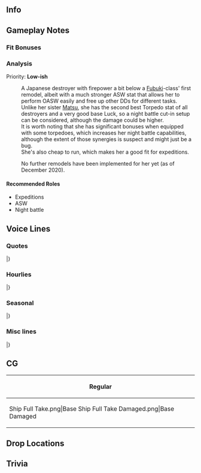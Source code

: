 ==Info==
{{KanmusuInfo|ID=442}}
{{KanmusuInfo|ID=442a}}

==Gameplay Notes==
===Fit Bonuses===
{{:{{BASEPAGENAME}}/Equipment Bonuses}}
{{clear}}

===Analysis===
Priority: '''Low-ish'''
 
:A Japanese destroyer with firepower a bit below a [[Fubuki]]-class' first remodel, albeit with a much stronger ASW stat that allows her to perform OASW easily and free up other DDs for different tasks.
:Unlike her sister [[Matsu]], she has the second best Torpedo stat of all destroyers and a very good base Luck, so a night battle cut-in setup can be considered, although the damage could be higher.
:It is worth noting that she has significant bonuses when equipped with some torpedoes, which increases her night battle capabilities, although the extent of those synergies is suspect and might just be a bug.
:She's also cheap to run, which makes her a good fit for expeditions.

:No further remodels have been implemented for her yet (as of December 2020).

====Recommended Roles====
* Expeditions
* ASW
* Night battle

==Voice Lines==
===Quotes===
{{ShipquoteHeader}}
{{ShipquoteKai
|scenario = Introduction
|origin =よ、お前が提督なんだって？俺が丁型駆逐艦、松型の二番艦、竹。よろしくな。いい顔つきだな。気に入ったぜ。
|translation =Yo, so you're the Admiral? I'm the D-type destroyer, 2nd ship of the Matsu-class, Take. Nice to meet ya. You've got a good expression. I like it.
}}
{{ShipquoteKai|scenario = Introduction|kai = true
|origin =よ、今日も元気そうだな。けっこう。丁型駆逐艦、松型の二番艦、竹、いつでも行けるぜ。いい顔つきだ、そうでなきゃな？
|translation =Yo, you're in a good mood today. Great. D-type destroyer, 2nd ship of the Matsu-class, Take, ready to head out at any time. You need to put on a strong front right?
}}
{{ShipquoteKai
|scenario = Library
|origin =丁型駆逐艦、松型二番艦、竹だ。あぁ、厳しい戦場だった。強行輸送作戦の多号作戦、対空対潜が主の海上護衛では無用な長物思われていた、この魚雷に役に立ったぜ。最後の輝き、そして松型駆逐艦の奮闘、覚えていてくれよ。頼むぜ。
|translation =I'm the D-type destroyer, 2nd ship of the Matsu-class, Take. Ah, that was a harsh battle. I thought that these would be useless during the transport-in-force operation during Operation Ta where enemy air and submarines were expected. But these torpedoes proved their worth.<ref>The escort ships were loaded with anti-air and ASW in expectation of encountering enemy planes and subs. Encountering an enemy surface fleet wasn't part of the plan.</ref> Please remember my final performance and that of my sisters of the Matsu-class. Please. 
}}
{{ShipquoteKai
|scenario = Secretary 1
|origin =何だ？俺の出番か？
|translation =What? Is it my time?
}}
{{ShipquoteKai
|scenario = Secretary 2
|origin =いいだろう。任せろう。
|translation =Fine then. Leave it to me.
}}
{{ShipquoteKai
|scenario = Secretary 3
|origin =あぁ？なんだ？俺になんか用か？あぁ、この傷？なんでもねよ。気にすんなって。
|translation =Huh? What is it? Did you need something from me? Ah, this scar? It's nothing. Don't worry about it.
}}
{{ShipquoteKai
|scenario = Idle
|origin =あぁ？あぁ、あの声か？竹、頑張れな。今でもしっかり覚えているさ。忘れるものか。心は受け取った。あとは全力でやるだけさ。
|translation =Wha? Oh, those voices? I did my best. I still remember them now. I can't forget them. They're etched in my mind. I just need to give it my all.<ref>After her sister ship Kuwa was sunk by the [https://en.wikipedia.org/wiki/USS_Cooper USS Cooper], the crew shouted encouragement to Take as she took on the USN ship.</ref>
}}
{{ShipquoteKai
|scenario = Secretary Married
|origin =あぁ、お前、疲れてねか？だめだろう。お前がそれじゃ、休んどけって。その分、俺がなんとかするから。
|translation =Ah, aren't you tired? That's no good. You need to rest. I'll do something about your work.
}}
{{ShipquoteKai
|scenario = Wedding
|origin =あぁ！？何だお前…変な顔してるぞ。こ、これを…俺に？なんだ…爆発物じゃねよな…あ、あれか…噂の？…あぁ、えへぇ、もらっとくぜ。…返さねから、な？
|translation =Wha!? What is it... You've got a strange expression. I-is this... for me? It's not... an explosive right... A-ah, this is... that thing I've heard about? ...Ah, ehehe, I accept... I won't give it back you know?
}}
{{ShipquoteKai
|scenario = Looking At Scores
|origin =情報だな？待ってな。うん、これな？
|translation =You want information? Wait a minute. Here, it's this right?
}}
{{ShipquoteKai
|scenario = Joining A Fleet
|origin =第四十三駆逐隊、竹、抜錨だ。遅れるな。
|translation =Destroyer Division 43, Take, weighing anchor. Don't fall behind. <ref> Take's division number within her squadron. </ref>
}}
{{ShipquoteKai|scenario = Joining A Fleet|kai = true
|origin =第三十一戦隊、竹、抜錨だ。遅れるな。
|translation =31st Squadron, Take, weighing anchor. Don't fall behind. <ref> Take's squadron number that she was in. </ref>
}}
{{ShipquoteKai
|scenario = Equipment 1
|origin =ありがたいぜ。
|translation =Thanks.
}}
{{ShipquoteKai|scenario = Equipment 1|kai = true
|origin =ありがたい、だが魚雷は外すんなよ。頼むぜ。
|translation =Thanks, but let me keep the torpedoes. Please.
}}
{{ShipquoteKai
|scenario = Equipment 2
|origin =いい装備だ。助かる。
|translation =This is good equipment. It helps.
}}
{{ShipquoteKai
|scenario = Equipment 3
|origin =やってやるぜ。
|translation =Let's do this.
}}
{{ShipquoteKai
|scenario = Supply
|origin =ありがてー。
|translation =Thanks.
}}
{{ShipquoteKai
|scenario = Docking Minor
|origin =っち！こんなの掠り傷だ。
|translation =Tch! It's just a scratch.
}}
{{ShipquoteKai
|scenario = Docking Major
|origin =悪い、ちっと治すわ。そしたら、また出る。
|translation =Sorry, I'm going for a quick fix up. Then I'll head out again.
}}
{{ShipquoteKai
|scenario = Construction
|origin =できたってよ。
|translation =It's done.
}}
{{ShipquoteKai
|scenario = Returning From Sortie
|origin =ふえぇ、帰ってきたぜ。
|translation =Wheeew, I'm back.
}}
{{ShipquoteKai
|scenario = Starting A Sortie
|origin =松型駆逐艦、竹、出るぜ。あぁ、負けるかよ。行くぞ！
|translation =Matsu-class destroyer, Take, heading out. Yeah, I won't lose. Let's go!
}}
{{ShipquoteKai
|scenario = Battle Start
|origin =見つけたぜ。逃がすかよ！
|translation =Found you. I'm not letting you go!
}}
{{ShipquoteKai
|scenario = Attack
|origin =構うことね。やっちまえ！
|translation =I don't care. Get them!
}}
{{ShipquoteKai
|scenario = Air Battle/Daytime Spotting/Night Battle Attack
|origin =なめるな。くらえ！
|translation =Don't underestimate me. Eat this!
}}
{{ShipquoteKai|scenario = Air Battle/Daytime Spotting/Night Battle Attack|kai = true
|origin =なめるな。やってやるぜ。
|translation =Don't underestimate me. I'll get you.
}}
{{ShipquoteKai
|scenario = Night Battle
|origin =もちろん行くだろう。負ける気がしねー。突っ込むぜ。
|translation =Of course we're heading in. I don't feel like we can lose. Attack.
}}
{{ShipquoteKai
|scenario = MVP
|origin =おれか？あぁ…まあ、確かに敵を沈めたが…誇ることじゃねよ。
|translation =I am? Ah... well, I certainly did sink the enemy... But it's no big deal.
}}
{{ShipquoteKai
|scenario = Minor Damage 1
|origin =っち！
|translation =Tch!
}}
{{ShipquoteKai
|scenario = Minor Damage 2
|origin =まだまだ！
|translation =I'm not done yet!
}}
{{ShipquoteKai
|scenario = Major Damage
|origin =っち！食らっちまったか…まだまだ行けるんだろうよ。
|translation =Tch! I've been hit... But I can still keep going on.
}}
{{ShipquoteKai|scenario = Major Damage|kai = true
|origin =っち！食らっちまたか…だが、まだまだだ。俺たちはこれからだぜ。
|translation =Tch! I've been hit... But I'm not done yet. We're just getting started.
}}
{{ShipquoteKai
|scenario = Sunk
|origin =沈むか、俺も…まあ、いいか…待ってろう…今行ってやよ…
|translation =So I'm sinking too... Oh well... Wait for me... I'm on my way...
}}
|}
<references/>
{{clear}}

===Hourlies===
{{ShipquoteHeader|type = hourly}}
{{ShipquoteKai|kai = true
|scenario = 00:00
|origin =あぁ、そうか。俺が担当か？わかった。任せろう。今丁度０時を回ったところだ。
|translation =Ah, I see. I'm in charge? Got it. Leave it to me. It just turned midnight.
}}
{{ShipquoteKai|kai = true
|scenario = 01:00
|origin =提督、マルヒトマルマルだ。よし。
|translation =Admiral, it's 0100. Alright.
}}
{{ShipquoteKai|kai = true
|scenario = 02:00
|origin =マルフタマルマルだ。よし。異常なしだ。
|translation =It's 0200. Alright, nothing to report.
}}
{{ShipquoteKai|kai = true
|scenario = 03:00
|origin =マルサンマルマルだ。あぁ、お茶か？提督、助かる。
|translation =It's 0300. Ah, tea? Admiral, thanks.
}}
{{ShipquoteKai|kai = true
|scenario = 04:00
|origin =マルヨンマルマルだ。もうすぐ夜明けだな。よし。
|translation =It's 0400. It's almost dawn. Alright.
}}
{{ShipquoteKai|kai = true
|scenario = 05:00
|origin =マルゴマルマルだ。提督、ほら、朝日だ。気持ちがいいな。よし。今日もやるぞ。
|translation =It's 0500. Admiral, look, it's the sunrise. It feels so good. Alright. I'll give it my all today.
}}
{{ShipquoteKai|kai = true
|scenario = 06:00
|origin =マルロクマルマルだ。よし、やろう。総員、起こし！朝だ！艦隊総員、起こし！今日も、やってやるぜ。
|translation =It's 0600. Alright, let's do this. All hands, assemble! It's morning! All hands, assemble! Let's give it our all today too.
}}
{{ShipquoteKai|kai = true
|scenario = 07:00
|origin =マルナナマルマルだ。朝は簡単でいいな？麦飯と、たくあん、そして味噌汁。完璧だ。足りないものはない。食え！
|translation =It's 0700. Something simple for breakfast is fine right? Barley rice, pickled daikon and miso soup. It's perfect. It's a complete breakfast. Eat up!
}}
{{ShipquoteKai|kai = true
|scenario = 08:00
|origin =マルハチマルマルだ。何？飯が？何を言う。足りない足りないは、工夫が足りないのだ。違うか？うん、よいし。
|translation =It's 0800. What? Food? What are you saying. It's not food you're lacking, it's ingenuity.<ref>Referring to an [https://meigennavi.net/word/99/990300.htm IJN slogan] encouraging servicemen to use ingenuity to make up for a lack of resources.</ref> Am I wrong? Good, you get it.
}}
{{ShipquoteKai|kai = true
|scenario = 09:00
|origin =マルキュマル…あぁ、清霜さん。おはようございます。
|translation =090... Ah, Kiyoshimo. Good morning.
}}
{{ShipquoteKai|kai = true
|scenario = 10:00
|origin =ヒトマルマルマルだ。あぁ？バカを言うな。清霜さんは僚艦であると共に、信頼できる先輩だ。あぁ、間違いない。
|translation =It's 1000. Huh? What are you saying? Kiyoshimo is a senior my sisters and I can rely on. Yep, she definitely is.<ref>She and her sisters trained alongside Kiyoshimo and the Akizuki-class Fuyutsuki.</ref>
}}
{{ShipquoteKai|kai = true
|scenario = 11:00
|origin =ヒトヒトマルマルだ。うん、もうすぐ昼飯だな。よし。
|translation =It's 1100. Yep, it's almost lunchtime. Good.
}}
{{ShipquoteKai|kai = true
|scenario = 12:00
|origin =ヒトフタマルマルだ。うん、提督よ、昼飯だ。昼飯と言えば、これ、握り飯だ。具だと？何を言う。この潮風と握り飯の塩味、これで十分だろう。特別にたくあんをやろ。よし。
|translation =It's 1200. Yep, Admiral, it's lunchtime. When you think of lunch, it's gotta be rice balls. It's plain? What are you talking about. The sea breeze combined with the saltiness of the rice balls will satisfy you. As a treat, I'll let you have some pickled daikon. Good.
}}
{{ShipquoteKai|kai = true
|scenario = 13:00
|origin =ヒトサンマルマルだ。食うと眠くなるな。よし、昼寝だ。
|translation =It's 1300. Eating makes me sleepy. Alright, time for a nap.
}}
{{ShipquoteKai|kai = true
|scenario = 14:00
|origin =ヒトヨンマルマルだ。そうだ。海上護衛、それは戦いの生命線だ。もちろん、敵と会敵すれば、俺は全力で行く。それだ。
|translation =It's 1400. That's right. Escort missions are the lifeline of the war. Of course, I'd still give it my all if I encountered the enemy. That's all.
}}
{{ShipquoteKai|kai = true
|scenario = 15:00
|origin =ヒトゴマルマ…おあぁ、春風さん。お疲れさまです。竹は健在であります。いつでもお供できます。
|translation =150... Ah, Harukaze. Good work. I'm doing very well. I can accompany you any time.
}}
{{ShipquoteKai|kai = true
|scenario = 16:00
|origin =ヒトロクマルマルだ。うん、春風さんはすごい。何がすごいって、それは…まあ、一言では言えないな。言えることは、春風さんはすごいってことさ。今にわかる。
|translation =It's 1600. Yep, Harukaze is amazing. "How" you ask? ...Well, I can't find the words to describe how. But all I can say is, she's amazing. You'll get it soon enough.
}}
{{ShipquoteKai|kai = true
|scenario = 17:00
|origin =ヒトナナマ…あぁ、提督さ、見ろよ。日が落ちるぜ。いつまでも、見ていたいな。提督もそう思うだろう？
|translation =170... Ah, Admiral, look at that. The sun is setting. I want to keep watching. You think so too right, Admiral?
}}
{{ShipquoteKai|kai = true
|scenario = 18:00
|origin =ヒトハチマルマルだ。もうこんな時間か。夕飯の支度をせんと。提督、今夜はどうする？
|translation =It's 1800. It's already this time. Time to get dinner ready. Admiral, what would you like?
}}
{{ShipquoteKai|kai = true
|scenario = 19:00
|origin =ヒトキュマルマル。よし、できたぜ。お待たせだ。竹特製の炊き込み飯だ。そうだ、野菜の切れっ端のぐだがうまいぞ。たんと食ってくれ。ほれ、味噌汁も。
|translation =It's 1900. Alright, it's done. Thanks for waiting. It's my special takikomi meshi<ref>A dish where ingredients are steamed in with the rice.</ref>. It's just vegetable scraps, but it's good. Dig in. Here, have some miso soup too.
}}
{{ShipquoteKai|kai = true
|scenario = 20:00
|origin =フタマルマ…あぁ！誰だ！？あぁ、北上さんか。えぇ？差し入れ？ありがとう、大丈夫だ。うん、ちゃんとやってる。なぁ、提督？ほら。
|translation =20... Ah! Who is it!? Ah, Kitakami. Huh? Refreshments? Thanks, I'm doing fine. Yup, we're working hard. Right, Admiral? Come on.
}}
{{ShipquoteKai|kai = true
|scenario = 21:00
|origin =でもさ、俺たち、あれは使うことがなくてよかったよ。今は本当にそう思う。そんなことにはならないように、しっかり備えていかないと。あぁ、フタヒトマルマルだ。
|translation =But you know, it would've been better if we never used those things. That's how I truly feel now. We need to make sure it never happens again.<ref>Referring to the Kaiten suicide torpedoes.</ref> Ah, it's 2100.
}}
{{ShipquoteKai|kai = true
|scenario = 22:00
|origin =提督、フタフタマルマルだ。今日もよく頑張ったな。お疲れだ。俺たちも少しだけ休もうか？何、少しだけだ。
|translation =Admiral, it's 2200. You worked hard today. Good work. Shall we take a little break? Oh come on, it's just a little break.
}}
{{ShipquoteKai|kai = true
|scenario = 23:00
|origin =フタサンマルマル。もうすぐ一日が終わるな。明日も、やってやるぜ。
|translation =2300. Another day is almost done. Let's give it our all tomorrow too.
}}
|}
<references/>
{{clear}}

===Seasonal===
{{SeasonalHeaderOld}}
{{SeasonalQuote
|scenario = [[Seasonal/Setsubun_2021|Setsubun 2021]]
|origin = はいはい、聞いてるぜ。うちの節分はマジだろう？今年の俺達の鬼は…はいはい、鹿島さんね。よし、じゃあ、やっちまおうか？掛かれ！
|translation =	Yeah, yeah, I heard you. We're supposed to take Setsubun seriously right? Our oni this year is... Yeah, ok, Kashima. Alright, then shall I get started? Take this!
|audio = Take_Setsubun_2021_Secretary_1.mp3
|notes = 
}}
{{SeasonalQuote
|scenario = [[Seasonal/Valentine's_Day_2021|Valentine's Day 2021]]
|origin = あぁ…なんだ、提督、これいるか？何かよ、そういうもんらしいで…一応、一応だ！
|translation = Ah... Did you want these too, Admiral? I just had a feeling... I needed to, got it!?
|audio = Take_Valentines_2021_Secretary_1.mp3
|notes = 
}}
{{SeasonalQuote
|scenario = [[Seasonal/Coming_of_Spring_2021|Coming of Spring 2021]]
|origin = えぇ？花見？いいよ、俺はそういうのは。梅、頼むわ。松姉ぇ、今度夜戦演習なら付き合うからさ。悪い。 
|translation =	Huh? Cherry blossom viewing? I don't really feel like it. Ume, you got this. Big sis Matsu, I'll go with you on the next night battle exercise. Sorry. 
|audio = Take_Spring_2021_Secretary_1.mp3
|notes =
}}
{{SeasonalQuote
|scenario = [[Seasonal/Eighth_Anniversary|8th Anniversary]]
|origin = 艦隊は八周年なんだって。なんかすげな。俺の艦歴より…えっと、まあ、いいや。おめでとう。
|translation =	It's the fleet's 8th Anniversary? That's longer than I've been around. What do I think... Uhmm, well, forget about it. Congrats.
|audio = Take_8th Anniversary_Secretary_1.mp3
|notes = 
}}
{{SeasonalQuote
|scenario = [[Seasonal/Rainy_Season_2021|Rainy Season 2021]]
|origin = ジメジメと降るね。梅雨は俺は苦手だよ。ぱっと晴れてるのが好きだな。提督はどうさ？ 
|translation =	It's really coming down. I don't really like the rainy season. I prefer it when it's sunny. What about you, Admiral? 	
|audio = Take_Rainy Season 2021_Secretary_1.mp3
|notes = 
}}
|}<references/>

{{clear}}

===Misc lines===
{{SeasonalHeaderOld}}
{{SeasonalQuote
|scenario = [[Fall 2020 Event]]
|origin = 第四十三駆逐隊、駆逐艦竹、戦場海域に到達だ。友軍艦隊を援護するぞ。続け。
|translation =	43rd Destroyer Division, destroyer Take, has arrived on the battlefield. I'll now support the friendly fleet. Forwards.
|audio = Ship_Voice_Take_Kai_Fall_2020_Event_Friend_Fleet_1.mp3
|notes = Friend Fleet 1
}}
{{SeasonalQuote
|scenario = [[Fall 2020 Event]]
|origin = 駆逐艦竹、了解だ。やってやるぜ！
|translation =	Destroyer Take, acknowledging. Let's do this!
|audio = Ship_Voice_Take_Kai_Fall_2020_Event_Friend_Fleet_2.mp3
|notes = Friend Fleet 2
}}
|}<references/>

{{clear}}

==CG==
{| class="mw-collapsible mw-collapsed wikitable" style="width: 100%;"
!Regular
|-
|<gallery>
Ship Full Take.png|Base
Ship Full Take Damaged.png|Base Damaged
</gallery>
|}

==Drop Locations==

==Trivia==

{{Shiplist}}
